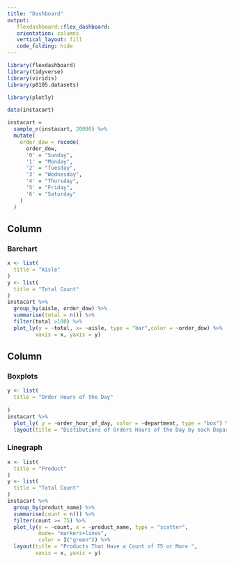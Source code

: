 ```yaml
---
title: "Dashboard"
output: 
   flexdashboard::flex_dashboard:
   orientation: columns
   vertical_layout: fill
   code_folding: hide 
---
```


```r
library(flexdashboard)
library(tidyverse)
library(viridis)
library(p8105.datasets)

library(plotly)
```

```r
data(instacart) 

instacart =  
  sample_n(instacart, 20000) %>% 
  mutate(
    order_dow = recode(
      order_dow,
      '0' = "Sunday",
      '1' = "Monday",
      '2' = "Tuesday",
      '3' = "Wednesday",
      '4' = "Thursday",
      '5' = "Friday",
      '6' = "Saturday"
    )
  )
```

Column {data-width=550}
-----------------------------------------------------------------------

### Barchart

```r
x <- list(
  title = "Aisle"
)
y <- list(
  title = "Total Count"
)
instacart %>% 
  group_by(aisle, order_dow) %>% 
  summarise(total = n()) %>% 
  filter(total >100) %>% 
  plot_ly(y = ~total, x= ~aisle, type = "bar",color = ~order_dow) %>%  layout(title = "Total Number of Items from Each Aisle by Week Day",
         xaxis = x, yaxis = y)
```

Column {data-width=400}
-----------------------------------------------------------------------

### Boxplots

```r
y <- list(
  title = "Order Hours of the Day"
  
)
instacart %>% 
  plot_ly( y = ~order_hour_of_day, color = ~department, type = "box") %>% 
  layout(title = "Distibutions of Orders Hours of the Day by each Deparment", yaxis = y)
```





### Linegraph 

```r
x <- list(
  title = "Product"
)
y <- list(
  title = "Total Count"
)
instacart %>% 
  group_by(product_name) %>% 
  summarise(count = n()) %>% 
  filter(count >= 75) %>% 
  plot_ly(y = ~count, x = ~product_name, type = "scatter", 
          mode= "markers+lines",
          color = I("green")) %>% 
  layout(title = "Products That Have a Count of 75 or More ",
         xaxis = x, yaxis = y)
 
```






